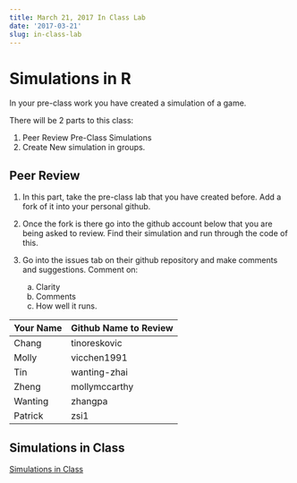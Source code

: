 ```yaml
---
title: March 21, 2017 In Class Lab
date: '2017-03-21'
slug: in-class-lab
---
```




# Simulations in R


In your pre-class work you have created a simulation of a game.

There will be 2 parts to this class: 
  
1. Peer Review Pre-Class Simulations
2. Create New simulation in groups. 




## Peer Review

1. In this part, take the pre-class lab that you have created before. Add a fork of it into your personal github. 


2. Once the fork is there go into the github account below that you are being asked to review. Find their simulation and run through the code of this. 

3. Go into the issues tab on their github repository and make comments and suggestions. Comment on:
    a. Clarity
    b. Comments
    c. How well it runs. 

  

| Your Name | Github Name to Review |
| --------- | ---------------------- |
| Chang | tinoreskovic |
| Molly | vicchen1991 | 
| Tin | wanting-zhai | 
| Zheng | mollymccarthy | 
|Wanting | zhangpa | 
| Patrick | zsi1 | 


## Simulations in Class

[Simulations in Class](https://classroom.github.com/group-assignment-invitations/e247cedcbf5c310a34e4c41d10bd054b)